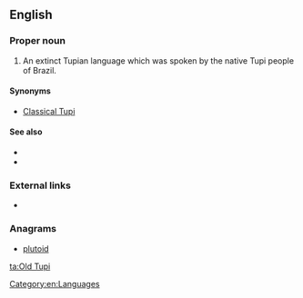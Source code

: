 ==English==

===Proper noun===
{{en-proper noun|head=[[old|Old]] [[Tupi]]}}

# An extinct Tupian language which was spoken by the native Tupi people of Brazil.

====Synonyms====
* [[Classical Tupi]]

====See also====
* {{langcat}}
* {{pedialite|Old Tupi language}}

===External links===
* {{ISO 639|3code=tpw}}

===Anagrams===
* [[plutoid#English|plutoid]]

[[Category:en:Languages]]

[[ta:Old Tupi]]